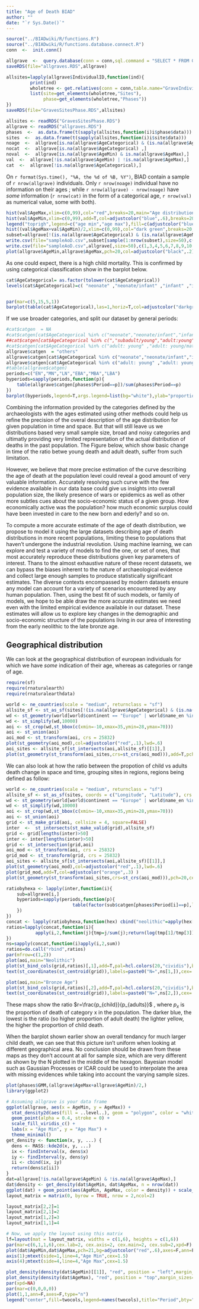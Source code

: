 ```yaml
---
title: "Age of Death BIAD"
author: ""
date: "`r Sys.Date()`"
---
```


```r
source("../BIADwiki/R/functions.R")
source("../BIADwiki/R/functions.database.connect.R")
conn  <-  init.conn()

allgrave  <-  query.database(conn = conn,sql.command = "SELECT * FROM GraveIndividuals")
saveRDS(file="allgraves.RDS",allgrave)

allsites=lapply(allgrave$IndividualID,function(ind){
         print(ind)
         wholetree <- get.relatives(conn = conn,table.name="GraveIndividuals",primary.value=ind,directions="up",zoption=F)
         list(site=get_elements(wholetree,"Sites"),
              phase=get_elements(wholetree,"Phases"))
})
saveRDS(file="GravesSitesPhase.RDS",allsites)
```

```r
allsites <- readRDS("GravesSitesPhase.RDS")
allgrave <- readRDS("allgraves.RDS")
phases  <-  as.data.frame(t(sapply(allsites,function(i)i$phase$data)))
sites  <-  as.data.frame(t(sapply(allsites,function(i)i$site$data)))
noage  <-  allgrave[is.na(allgrave$AgeCategorical) & (is.na(allgrave$AgeMin) & is.na(allgrave$AgeMax)),]
nocat  <-  allgrave[is.na(allgrave$AgeCategorical) ,]
noval  <-  allgrave[is.na(allgrave$AgeMin) & is.na(allgrave$AgeMax),]
val  <-  allgrave[!is.na(allgrave$AgeMin) | !is.na(allgrave$AgeMax),]
cat  <-  allgrave[!is.na(allgrave$AgeCategorical),]
```

On `r format(Sys.time(), "%A, the %d of %B, %Y")`, BIAD contain a sample of `r nrow(allgrave)` individuals. Only `r nrow(noage)` individual have no information on their ages ; while `r nrow(allgrave) - nrow(noage)` have _some_ information (`r nrow(cat)` in the form of a categorical age, `r nrow(val)` as numerical value, some with both).


```r
hist(val$AgeMax,xlim=c(0,99),col="red",breaks=20,main="Age distribution")
hist(val$AgeMin,xlim=c(0,99),add=T,col=adjustcolor("blue",.6),breaks=20)
legend("toprigh",legend=c("age min","age max"),fill=c(adjustcolor("blue",.6),"red"))
hist((val$AgeMax+val$AgeMin)/2,xlim=c(0,99),col="dark green",breaks=20,main="Median Age distribution",xlab="(age min)+(age max)/2")
subset=allgrave[!(is.na(allgrave$AgeCategorical) & (is.na(allgrave$AgeMin) & is.na(allgrave$AgeMax))),]
write.csv(file="sampleAoD.csv",subset[sample(1:nrow(subset),size=50),c(1,3,4,5,6,7,8,9,10,11,13)],row.names=F)
write.csv(file="sampleAoD.csv",allgrave[,size=50),c(1,3,4,5,6,7,8,9,10,11,13)],row.names=F)
plot(allgrave$AgeMin,allgrave$AgeMax,pch=20,col=adjustcolor("black",.2),ylab="Age Max",xlab="Age Min")
```

As one could expect, there is a high child mortality. 
This is confirmed by using categorical classification show in the barplot below.

<!--
note: not sure about showing any graph about the categories as they are broad and messy and complex to deal with. I would just mention them in, as in the paragraph after the next plot.
-->


```r
cat$AgeCategorical= as.factor(tolower(cat$AgeCategorical))
levels(cat$AgeCategorical)=c( "neonate" ,"neonate/infant" ,"infant" ,"infant/neonate/subadult" ,"infant/subadult" ,"subadult" ,"subadult/adult: young" ,"adult: young" ,"infant/subadult/adult: young" , "adult: young/mature" , "subadult/adult: young/mature" , "adult: mature" , "adult: young/mature/elderly" , "subadult/adult: young/mature/elderly" , "adult: mature/elderly" , "adult: elderly")


par(mar=c(5,15,5,1))
barplot(table(cat$AgeCategorical),las=1,horiz=T,col=adjustcolor("darkgreen",.3),lwd=.4,main="Count of indviduals of each categories",xlab="number of individual")
```

If we use broader categories, and split our dataset by general periods:

```r
#cat$catgen  = NA
#cat$catgen[cat$AgeCategorical %in% c("neonate","neonate/infant","infant","subadult")]  = "child"
##cat$catgen[cat$AgeCategorical %in% c(","subadult/young","adult:young")]  = "young"
#cat$catgen[cat$AgeCategorical %in% c("adult: young" ,"adult: young/mature" ,"adult: mature" , "adult: elderly" ,"adult: mature/elderly" ,"adult: young/mature/elderly" )]  = "adult"
allgrave$catgen  = "others"
allgrave$catgen[cat$AgeCategorical %in% c("neonate","neonate/infant","infant","subadult")]  = "child"
allgrave$catgen[cat$AgeCategorical %in% c("adult: young" ,"adult: young/mature" ,"adult: mature" , "adult: elderly" ,"adult: mature/elderly" ,"adult: young/mature/elderly" )]  = "adult"
#table(allgrave$catgen)
periods=c("EN","MN","LN","EBA","MBA","LBA")
byperiods=sapply(periods,function(p){
    table(allgrave$catgen[phases$Period==p])/sum(phases$Period==p)
})
barplot(byperiods,legend=T,args.legend=list(bg="white"),ylab="proportion deaths",col=hcl.colors(3,alpha=.4))

```

Combining the information provided by the categories defined by the archaeologists with the ages estimated using other methods could help us refine the precision of the overal description of the age distribution for given population in time and space. But that will still leave us we distributions based very small sample size, broad and noisy categories and ultimatly providing very limited representation of the actual distribution of deaths in the past population. The Figure below, which show basic change in time of the ratio betwe young death and adult death, suffer from such limitation.

However, we believe that more precise estimation of the curve describing the age of death at the population level could reveal a good amount of very valuable information. Accurately resolving such curve with the few evidence available in our data base could give us insights into overall population size, the likely presence of wars or epidemics as well as other more subtles cues about the socio-economic status of a given group. How economically active was the population? how much economic surplus could have been invested in care to the new born and ederly? and so on.


To compute a more accurate estimate of the age of death distribution, we propose to model it using the large datasets describing age of death distributions in more recent populations, limiting these to populations that haven't undergone the industrial revolution. Using machine learning, we can explore and test a variety of models to find the one, or set of ones, that most accurately reproduce these distributions given key parameters of interest. Thans to the almost exhaustive nature of these recent datasets, we can bypass the biases inherent to the nature of archaeological evidence and collect large enough samples to produce statistically significant estimates. The diverse contexts encompassed by modern datasets ensure any model can account for a variety of scenarios encountered by any human population. Then, using the best fit of such models, or family of models, we hope to be able draw the more accurate estimates we need even with the limited empirical evidence available in our dataset. These estimates will allow us to explore key changes in the demographic and socio-economic structure of the populations living in our area of interesting from the early neolithic to the late bronze age. 


## Geographical distribution


We can look at the geographical distribution of european individuals for which we have _some_ indication of their age, whereas as categories or range of age.

```r
require(sf)
require(rnaturalearth)
require(rnaturalearthdata)

world <- ne_countries(scale = "medium", returnclass = "sf")
allsite_sf <- st_as_sf(sites[!(is.na(allgrave$AgeCategorical) & (is.na(allgrave$AgeMin) & is.na(allgrave$AgeMax))),], coords = c("Longitude", "Latitude"), crs =st_crs(world))
wd <- st_geometry(world[world$continent == "Europe" | world$name_en %in% c("Turkey","Armenia","Georgia","Azerbaijan","Kazakhstan"),])
wd <- st_simplify(wd,10000)
aoi <- st_crop(wd,st_bbox(c(xmin=-10,xmax=35,ymin=28,ymax=70)))
aoi <- st_union(aoi)
aoi_mod <- st_transform(aoi, crs = 25832)
plot(st_geometry(aoi_mod),col=adjustcolor("red",.1),lwd=.6)
aoi_sites <- allsite_sf[st_intersects(aoi,allsite_sf)[[1]],]
plot(st_geometry(st_transform(aoi_sites,crs=st_crs(aoi_mod))),add=T,pch=20,cex=.7)
```

We can also look at how the ratio between the propotion of child vs adults death change in space and time, grouping sites in regions, regions being defined as follow:

```r
world <- ne_countries(scale = "medium", returnclass = "sf")
allsite_sf <- st_as_sf(sites, coords = c("Longitude", "Latitude"), crs =st_crs(world))
wd <- st_geometry(world[world$continent == "Europe" | world$name_en %in% c("Turkey","Armenia","Georgia","Azerbaijan","Kazakhstan"),])
wd <- st_simplify(wd,10000)
aoi <- st_crop(wd,st_bbox(c(xmin=-10,xmax=35,ymin=28,ymax=70)))
aoi <- st_union(aoi)
grid <- st_make_grid(aoi, cellsize = 4, square=FALSE)
inter  <-  st_intersects(st_make_valid(grid),allsite_sf)
grid <- grid[lengths(inter)>50] 
inter <- inter[lengths(inter)>50] 
grid <- st_intersection(grid,aoi)
aoi_mod <- st_transform(aoi, crs = 25832)
grid_mod <- st_transform(grid, crs = 25832)
aoi_sites <- allsite_sf[st_intersects(aoi,allsite_sf)[[1]],]
plot(st_geometry(aoi_mod),col=adjustcolor("red",.1),lwd=.6)
plot(grid_mod,add=T,col=adjustcolor("orange",.3) )
plot(st_geometry(st_transform(aoi_sites,crs=st_crs(aoi_mod))),pch=20,cex=.7,add=T)
```

```r
ratiobyhexa <- lapply(inter,function(i){
    sub=allgrave[i,]
    byperiods=sapply(periods,function(p){
                         table(factor(sub$catgen[phases$Period[i]==p],level=unique(allgrave$catgen)))
    })
})
concat <- lapply(ratiobyhexa,function(hex) cbind("neolithic"=apply(hex[,1:3],1,sum),"bronze age"=apply(hex[,4:6],1,sum)))
ratios=lapply(concat,function(i){
           apply(i,2,function(j){tmp=j/sum(j);return(log(tmp[1]/tmp[3]))})
})
ns=sapply(concat,function(i)apply(i,2,sum))
ratios=do.call("rbind",ratios)
par(mfrow=c(1,2))
plot(aoi,main="Neolithic")
plot(st_bind_cols(grid,ratios)[,1],add=T,pal=hcl.colors(20,"cividis"),breaks=seq(-1.3,2.6,.2))
text(st_coordinates(st_centroid(grid)),labels=paste0("N=",ns[1,]),cex=.8)

plot(aoi,main="Bronze Age")
plot(st_bind_cols(grid,ratios)[,2],add=T,pal=hcl.colors(20,"cividis"),breaks=seq(-1.3,2.7,.2))
text(st_coordinates(st_centroid(grid)),labels=paste0("N=",ns[2,]),cex=.8)
```

These maps show the ratio $r=\frac{p_{child}}{p_{adults}}$ , where $p_{x}$ is the proportion of death of category x in the population. The darker blue, the lowest is the ratio (so higher proportion of adult death) the lighter yellow, the higher the proportion of child death.

When the barplot shown earlier show an overall tendancy for much larger child death, we can see that this picture isn't uniform when looking at different geographical area. No conclusion should be drawn from these maps  as they don't account at all for sample size, which are very different as shown by the N plotted in the middle of the hexagon. Bayesian model such as Gaussian Processes or ICAR could be used to interpolate the area with missing evidences while taking into account the varying sample sizes.



```r
plot(phases$GMM,(allgrave$AgeMax+allgrave$AgeMin)/2,)
library(ggplot2)

# Assuming allgrave is your data frame
ggplot(allgrave, aes(x = AgeMin, y = AgeMax)) +
  stat_density2d(aes(fill = ..level..), geom = "polygon", color = "white") +
  geom_point(alpha = 0.4, stroke = 0) +
  scale_fill_viridis_c() +
  labs(x = "Age Min", y = "Age Max") +
  theme_minimal()
get_density <- function(x, y, ...) {
  dens <- MASS::kde2d(x, y, ...)
  ix <- findInterval(x, dens$x)
  iy <- findInterval(y, dens$y)
  ii <- cbind(ix, iy)
  return(dens$z[ii])
}
dat=allgrave[!is.na(allgrave$AgeMin) & !is.na(allgrave$AgeMax),]
dat$density <- get_density(dat$AgeMin, dat$AgeMax, n = nrow(dat))
ggplot(dat) + geom_point(aes(AgeMin, AgeMax, color = density)) + scale_color_viridis()
layout_matrix = matrix(0, byrow = TRUE, nrow = 2,ncol=2)

layout_matrix[2,2]=1
layout_matrix[2,1]=2
layout_matrix[1,2]=3
layout_matrix[1,1]=4

# Now, we apply the layout using this matrix
lf=layout(mat = layout_matrix, widths = c(1,6), heights = c(1,6))
par(mar=c(6,1,1,6),cex.lab=2, cex.axis=2, cex.main=2, cex.sub=2,xpd=F)
plot(dat$AgeMin,dat$AgeMax,pch=21,bg=adjustcolor("red",.6),axes=F,ann=F,xlab="Age Min",ylab="Age Max");box()
axis(1);mtext(side=1,line=4,"Age Min",cex=1.5)
axis(4);mtext(side=4,line=4,"Age Max",cex=1.5)

plot_density(density(dat$AgeMin)[[1]], "red", position = "left",margin_sizes=c(6,0,1,0))
plot_density(density(dat$AgeMax), "red", position = "top",margin_sizes=c(0,1,0,6))
par(xpd=NA)
par(mar=c(0,0,0,0))
plot(1,1,ann=F,axes=F,type="n")
legend("center",fill=twocols,legend=names(twocols),title="Period",bty="n",cex=2)

```

